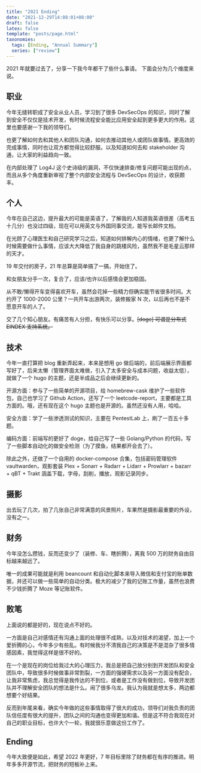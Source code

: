 ```yaml
---
title: "2021 Ending"
date: "2021-12-29T14:08:01+08:00"
draft: false
latex: false
template: "posts/page.html"
taxonomies:
  tags: [Ending, "Annual Summary"]
  series: ["review"]
---
```


2021 年就要过去了，分享一下我今年都干了些什么事请。
下面会分为几个维度来说。

## 职业

今年无缝转职成了安全从业人员，学习到了很多 DevSecOps 的知识，同时了解到安全不仅仅是技术开发，有时候流程安全能比应用安全起到更多更大的作用。这里也要感谢一下我的领导们。

<more />

也更了解如何去和其他人和团队沟通，如何去推动其他人或团队做事情。更高效的完成事情，同时也让双方都觉得比较舒服。以及知道如何去和 stakeholder 沟通，让大家的利益趋向一致。

在内部处理了 Log4J 这个史诗级的漏洞，不仅快速排查/修复问题可能出现的点，而且从多个角度重新审视了整个内部安全流程与 DevSecOps 的设计，收获颇丰。

## 个人

今年在自己这边，提升最大的可能是英语了，了解我的人知道我英语很差（高考五十几分）也没过四级，现在可以用英文与外国同事交流，能写长邮件文档。

在光顾了心理医生和自己研究学习之后，知道如何排解内心的情绪，也更了解什么时候需要做什么事情，应该大大降低了我自身的跳楼风险，虽然我不是毛星云那样的天才。

19 年交付的房子，21 年总算是简单搞了一搞，开始住了。

和女朋友分手一次，复合了，应该/也许以后感情会更加稳固。

从不敢/懒得开车变得喜欢开车，虽然会花掉一些精力但确实能节省很多时间。大约开了 1000-2000 公里？一共开车出游两次，装修搬家 N 次，以后再也不是不愿意开车的人了。

交了几个知心朋友。有痛苦有人分担，有快乐可以分享。~~[doge] 可谓是分布式 EINDEX 支持系统。~~

## 技术

今年一直打算把 blog 重新弄起来，本来是想用 go 做后端的，前后端展示界面都写好了，后来太懒（管理界面太难做，引入了太多安全与成本问题，收益太低），就做了一个 hugo 的主题，还是半成品之后会继续更新的。

开源方面：参与了一些简单的开源项目，给 homebrew-cask 维护了一些软件包，自己也学习了 Github Action，还写了一个 leetcode-report，主要都是工具方面的。哦，还有现在这个 hugo 主题也是开源的。虽然还没有人用，哈哈。

安全方面：学了一些渗透测试的知识，主要在 PentestLab 上，刷了一百五十多题。

编码方面：前端写的更好了 doge，给自己写了一些 Golang/Python 的代码，写了一些脚本自动化的做安全检测（为了摸鱼，结果都开会去了）。

除此之外，还做了一个自用的 docker-compose 合集，包括密码管理软件 vaultwarden，观影套装 Plex + Sonarr + Radarr + Lidarr + Prowlarr + bazarr + qBT + Trakt 涵盖下载，字母，刮削，播放，观影记录同步。

## 摄影

出去玩了几次，拍了几张自己非常满意的风景照片，车果然是摄影最重要的外设，没有之一。

## 财务

今年没怎么攒钱，反而还变少了（装修、车、瞎折腾），离我 500 万的财务自由目标越来越远了。

唯一的成果可能就是利用 beancount 和自动化脚本来导入微信和支付宝的账单数据，并还可以做一些简单的自动分类。极大的减少了我的记账工作量，虽然也浪费不少钱折腾了 Moze 等记账软件。

## 败笔

上面说的都是好的，现在说点不好的。

一方面是自己对感情还有沟通上面的处理很不成熟，以及对技术的渴望，加上一个爱折腾的心，今年多少有些乱。有时候我分不清我自己的决策是不是混杂了很多情感因素，我觉得这样是很不好的。

在一个是现在的岗位给我过大的心理压力，我总是把自己放分别到开发团队和安全团队中，导致很多时候做事非常割裂，一方面的强硬需求以及另一方面没有配合，让我非常焦虑，我总觉得是我传达的不到位，或者是工作没有做到位，导致开发团队并不理解安全团队的想法是什么。闹了很多乌龙。我认为我就是想太多，两边都想要个好结果。

反而到年尾来看，确实今年做的这些事情取得了很大的成功，领导们对我负责的团队信任度有很大的提升，团队之间的沟通也变得更加和谐。但是这不符合我现在对自己的职业目标，也许大个一轮，我就很乐意做这份工作了。

## Ending

今年大致便是如此，希望 2022 年更好，7 年目标里除了财务都在有序的推进。明年多多开源节流，把财务的短板补上来。
